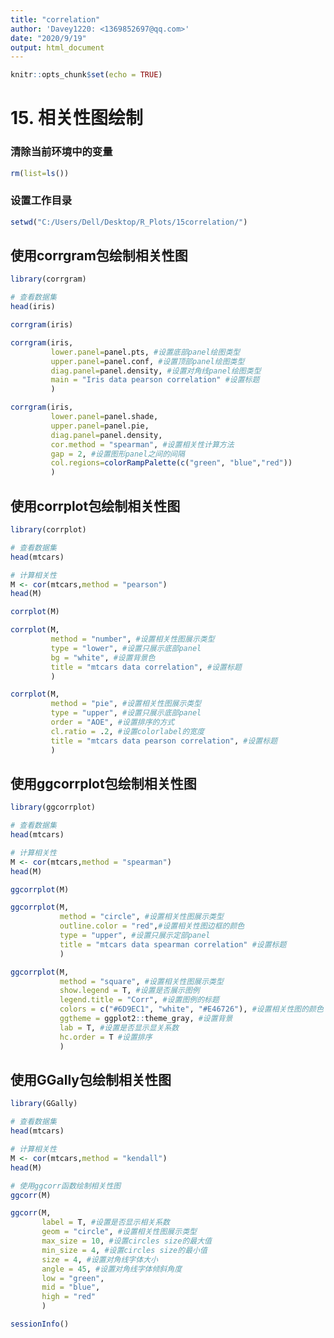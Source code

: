---
title: "correlation"
author: 'Davey1220: <1369852697@qq.com>'
date: "2020/9/19"
output: html_document
---

```{r setup, include=FALSE}
knitr::opts_chunk$set(echo = TRUE)
```

# 15. 相关性图绘制

### 清除当前环境中的变量
```{r}
rm(list=ls())
```

### 设置工作目录
```{r}
setwd("C:/Users/Dell/Desktop/R_Plots/15correlation/")
```

## 使用corrgram包绘制相关性图
```{r}
library(corrgram)

# 查看数据集
head(iris)

corrgram(iris)

corrgram(iris, 
         lower.panel=panel.pts, #设置底部panel绘图类型
         upper.panel=panel.conf, #设置顶部panel绘图类型
         diag.panel=panel.density, #设置对角线panel绘图类型
         main = "Iris data pearson correlation" #设置标题
         )

corrgram(iris, 
         lower.panel=panel.shade, 
         upper.panel=panel.pie,
         diag.panel=panel.density,
         cor.method = "spearman", #设置相关性计算方法
         gap = 2, #设置图形panel之间的间隔
         col.regions=colorRampPalette(c("green", "blue","red"))
         )
```

## 使用corrplot包绘制相关性图
```{r}
library(corrplot)

# 查看数据集
head(mtcars)

# 计算相关性
M <- cor(mtcars,method = "pearson")
head(M)

corrplot(M)

corrplot(M,
         method = "number", #设置相关性图展示类型
         type = "lower", #设置只展示底部panel
         bg = "white", #设置背景色
         title = "mtcars data correlation", #设置标题
         )

corrplot(M,
         method = "pie", #设置相关性图展示类型
         type = "upper", #设置只展示底部panel
         order = "AOE", #设置排序的方式
         cl.ratio = .2, #设置colorlabel的宽度
         title = "mtcars data pearson correlation", #设置标题
         )
```

## 使用ggcorrplot包绘制相关性图
```{r}
library(ggcorrplot)

# 查看数据集
head(mtcars)

# 计算相关性
M <- cor(mtcars,method = "spearman")
head(M)

ggcorrplot(M)

ggcorrplot(M,
           method = "circle", #设置相关性图展示类型
           outline.color = "red",#设置相关性图边框的颜色
           type = "upper", #设置只展示定部panel
           title = "mtcars data spearman correlation" #设置标题
           )

ggcorrplot(M,
           method = "square", #设置相关性图展示类型
           show.legend = T, #设置是否展示图例
           legend.title = "Corr", #设置图例的标题
           colors = c("#6D9EC1", "white", "#E46726"), #设置相关性图的颜色
           ggtheme = ggplot2::theme_gray, #设置背景
           lab = T, #设置是否显示显关系数
           hc.order = T #设置排序
           )
```

## 使用GGally包绘制相关性图
```{r}
library(GGally)

# 查看数据集
head(mtcars)

# 计算相关性
M <- cor(mtcars,method = "kendall")
head(M)

# 使用ggcorr函数绘制相关性图
ggcorr(M)

ggcorr(M,
       label = T, #设置是否显示相关系数
       geom = "circle", #设置相关性图展示类型
       max_size = 10, #设置circles size的最大值
       min_size = 4, #设置circles size的最小值
       size = 4, #设置对角线字体大小
       angle = 45, #设置对角线字体倾斜角度
       low = "green",
       mid = "blue",
       high = "red"
       )
```

```{r}
sessionInfo()
```

